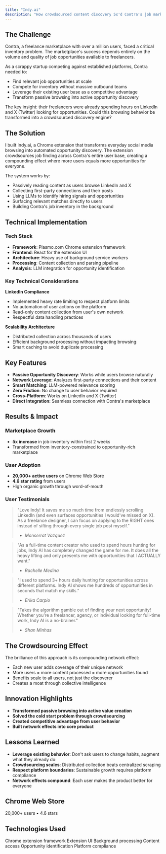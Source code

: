 ```yaml
---
title: "Indy.ai"
description: "How crowdsourced content discovery 5x'd Contra's job marketplace inventory with 20,000+ users actively finding opportunities"
---
```


## The Challenge

Contra, a freelance marketplace with over a million users, faced a critical inventory problem. The marketplace's success depends entirely on the volume and quality of job opportunities available to freelancers.

As a scrappy startup competing against established platforms, Contra needed to:
- Find relevant job opportunities at scale
- Compete for inventory without massive outbound teams
- Leverage their existing user base as a competitive advantage
- Transform passive browsing into active opportunity discovery

The key insight: their freelancers were already spending hours on LinkedIn and X (Twitter) looking for opportunities. Could this browsing behavior be transformed into a crowdsourced discovery engine?

## The Solution

I built Indy.ai, a Chrome extension that transforms everyday social media browsing into automated opportunity discovery. The extension crowdsources job finding across Contra's entire user base, creating a compounding effect where more users equals more opportunities for everyone.

The system works by:
- Passively reading content as users browse LinkedIn and X
- Collecting first-party connections and their posts
- Using LLMs to identify hiring signals and opportunities
- Surfacing relevant matches directly to users
- Building Contra's job inventory in the background

## Technical Implementation

### Tech Stack
- **Framework**: Plasmo.com Chrome extension framework
- **Frontend**: React for the extension UI
- **Architecture**: Heavy use of background service workers
- **Processing**: Content collection and parsing pipeline
- **Analysis**: LLM integration for opportunity identification

### Key Technical Considerations

**LinkedIn Compliance**
- Implemented heavy rate limiting to respect platform limits
- No automation of user actions on the platform
- Read-only content collection from user's own network
- Respectful data handling practices

**Scalability Architecture**
- Distributed collection across thousands of users
- Efficient background processing without impacting browsing
- Smart caching to avoid duplicate processing

## Key Features

- **Passive Opportunity Discovery**: Works while users browse naturally
- **Network Leverage**: Analyzes first-party connections and their content
- **Smart Matching**: LLM-powered relevance scoring
- **Zero Friction**: No change to user behavior required
- **Cross-Platform**: Works on LinkedIn and X (Twitter)
- **Direct Integration**: Seamless connection with Contra's marketplace

## Results & Impact

### Marketplace Growth
- **5x increase** in job inventory within first 2 weeks
- Transformed from inventory-constrained to opportunity-rich marketplace

### User Adoption
- **20,000+ active users** on Chrome Web Store
- **4.6 star rating** from users
- High organic growth through word-of-mouth

### User Testimonials

> "Love Indy! It saves me so much time from endlessly scrolling LinkedIn (and even surfaces opportunities I would've missed on X). As a freelance designer, I can focus on applying to the RIGHT ones instead of sifting through every single job post myself."
> - *Monserrat Vazquez*

> "As a full-time content creator who used to spend hours hunting for jobs, Indy AI has completely changed the game for me. It does all the heavy lifting and only presents me with opportunities that I ACTUALLY want."
> - *Rachelle Medina*

> "I used to spend 3+ hours daily hunting for opportunities across different platforms. Indy AI shows me hundreds of opportunities in seconds that match my skills."
> - *Erika Carpio*

> "Takes the algorithm gamble out of finding your next opportunity! Whether you're a freelancer, agency, or individual looking for full-time work, Indy AI is a no-brainer."
> - *Shan Minhas*

## The Crowdsourcing Effect

The brilliance of this approach is its compounding network effect:
- Each new user adds coverage of their unique network
- More users = more content processed = more opportunities found
- Benefits scale to all users, not just the discoverer
- Creates a moat through collective intelligence

## Innovation Highlights

- **Transformed passive browsing into active value creation**
- **Solved the cold start problem through crowdsourcing**
- **Created competitive advantage from user behavior**
- **Built network effects into core product**

## Lessons Learned

- **Leverage existing behavior**: Don't ask users to change habits, augment what they already do
- **Crowdsourcing scales**: Distributed collection beats centralized scraping
- **Respect platform boundaries**: Sustainable growth requires platform compliance
- **Network effects compound**: Each user makes the product better for everyone

## Chrome Web Store

<Card title="Indy.ai on Chrome Web Store" icon="chrome" href="https://chromewebstore.google.com/detail/indy-ai/hgpklbhmaaajglapkgebgjjlccndmcoo">
  20,000+ users • 4.6 stars
</Card>

## Technologies Used

<CardGroup cols={3}>
  <Card title="Plasmo" icon="puzzle">
    Chrome extension framework
  </Card>
  <Card title="React" icon="react">
    Extension UI
  </Card>
  <Card title="Service Workers" icon="gear">
    Background processing
  </Card>
  <Card title="Chrome APIs" icon="chrome">
    Content access
  </Card>
  <Card title="LLM Integration" icon="brain">
    Opportunity identification
  </Card>
  <Card title="Rate Limiting" icon="gauge">
    Platform compliance
  </Card>
</CardGroup>